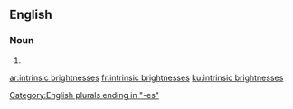 ==English==

===Noun===
{{head|en|noun plural form}}

# {{plural of|intrinsic brightness|lang=en}}

[[Category:English plurals ending in "-es"]]

[[ar:intrinsic brightnesses]]
[[fr:intrinsic brightnesses]]
[[ku:intrinsic brightnesses]]